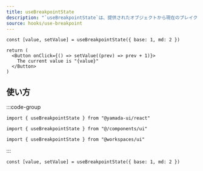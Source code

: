 ```yaml
---
title: useBreakpointState
description: "`useBreakpointState`は、提供されたオブジェクトから現在のブレイクポイントを初期値として返すカスタムフックです。"
source: hooks/use-breakpoint
---
```


```tsx preview functional client
const [value, setValue] = useBreakpointState({ base: 1, md: 2 })

return (
  <Button onClick={() => setValue((prev) => prev + 1)}>
    The current value is "{value}"
  </Button>
)
```

## 使い方

:::code-group

```tsx [package]
import { useBreakpointState } from "@yamada-ui/react"
```

```tsx [alias]
import { useBreakpointState } from "@/components/ui"
```

```tsx [monorepo]
import { useBreakpointState } from "@workspaces/ui"
```

:::

```tsx
const [value, setValue] = useBreakpointState({ base: 1, md: 2 })
```
